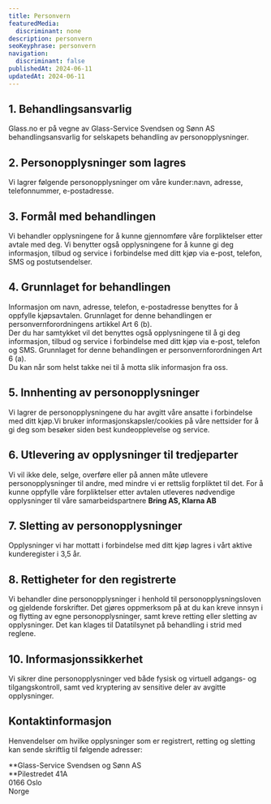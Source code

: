 ```yaml
---
title: Personvern
featuredMedia:
  discriminant: none
description: personvern
seoKeyphrase: personvern
navigation:
  discriminant: false
publishedAt: 2024-06-11
updatedAt: 2024-06-11
---
```

## **1. Behandlingsansvarlig**

Glass.no er på vegne av Glass-Service Svendsen og Sønn AS behandlingsansvarlig for selskapets behandling av personopplysninger.

## **2. Personopplysninger som lagres**

Vi lagrer følgende personopplysninger om våre kunder:navn, adresse, telefonnummer, e-postadresse.

## **3. Formål med behandlingen**

Vi behandler opplysningene for å kunne gjennomføre våre forpliktelser etter avtale med deg. Vi benytter også opplysningene for å kunne gi deg informasjon, tilbud og service i forbindelse med ditt kjøp via e-post, telefon, SMS og postutsendelser.

## **4. Grunnlaget for behandlingen**

Informasjon om navn, adresse, telefon, e-postadresse benyttes for å oppfylle kjøpsavtalen. Grunnlaget for denne behandlingen er personvernforordningens artikkel Art 6 (b).\
Der du har samtykket vil det benyttes også opplysningene til å gi deg informasjon, tilbud og service i forbindelse med ditt kjøp via e-post, telefon og SMS. Grunnlaget for denne behandlingen er personvernforordningen Art 6 (a).\
Du kan når som helst takke nei til å motta slik informasjon fra oss.

## **5. Innhenting av personopplysninger**

Vi lagrer de personopplysningene du har avgitt våre ansatte i forbindelse med ditt kjøp.Vi bruker informasjonskapsler/cookies på våre nettsider for å gi deg som besøker siden best kundeopplevelse og service.

## **6. Utlevering av opplysninger til tredjeparter**

Vi vil ikke dele, selge, overføre eller på annen måte utlevere personopplysninger til andre, med mindre vi er rettslig forpliktet til det. For å kunne oppfylle våre forpliktelser etter avtalen utleveres nødvendige opplysninger til våre samarbeidspartnere **Bring AS, Klarna AB**

## **7. Sletting av personopplysninger**

Opplysninger vi har mottatt i forbindelse med ditt kjøp lagres i vårt aktive kunderegister i 3,5 år.

## **8. Rettigheter for den registrerte**

Vi behandler dine personopplysninger i henhold til personopplysningsloven og gjeldende forskrifter. Det gjøres oppmerksom på at du kan kreve innsyn i og flytting av egne personopplysninger, samt kreve retting eller sletting av opplysninger. Det kan klages til Datatilsynet på behandling i strid med reglene.

## **10. Informasjonssikkerhet**

Vi sikrer dine personopplysninger ved både fysisk og virtuell adgangs- og tilgangskontroll, samt ved kryptering av sensitive deler av avgitte opplysninger.

## **Kontaktinformasjon**

Henvendelser om hvilke opplysninger som er registrert, retting og sletting kan sende skriftlig til følgende adresser:

**Glass-Service Svendsen og Sønn AS\
**Pilestredet 41A\
0166 Oslo\
Norge

